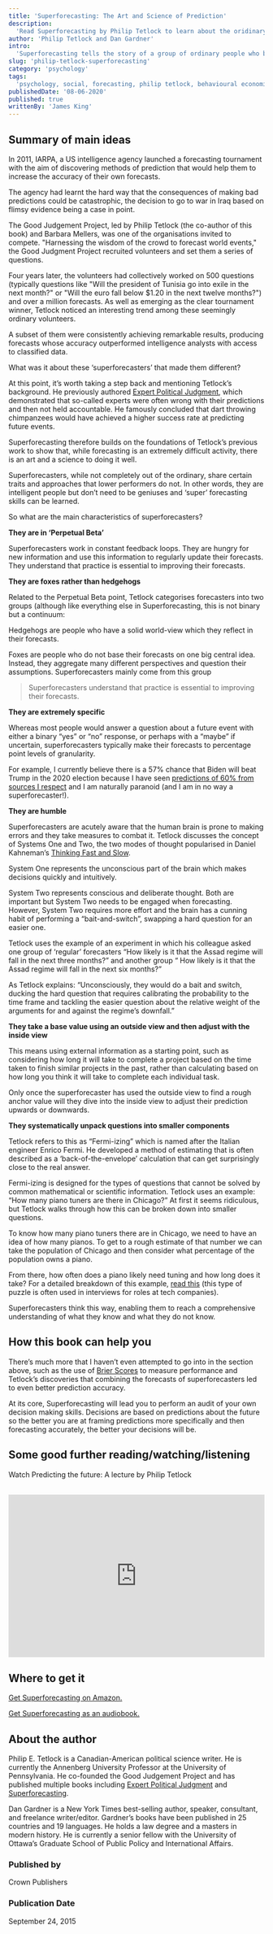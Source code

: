 ```yaml
---
title: 'Superforecasting: The Art and Science of Prediction'
description:
  'Read Superforecasting by Philip Tetlock to learn about the oridinary people who can predict the future.'
author: 'Philip Tetlock and Dan Gardner'
intro:
  'Superforecasting tells the story of a group of ordinary people who became so good at making predictions they consistently outperformed so-called experts, professionals and entire government departments. Who are these people and why are they so special? According to author Philip Tetlock, superforecasting can be learnt and this book is his attempt to show us how.'
slug: 'philip-tetlock-superforecasting'
category: 'psychology'
tags:
  'psychology, social, forecasting, philip tetlock, behavioural economics, daniel kahneman'
publishedDate: '08-06-2020'
published: true
writtenBy: 'James King'
---
```


## Summary of main ideas

In 2011, IARPA, a US intelligence agency launched a forecasting tournament with 
the aim of discovering methods of prediction that would help them to increase the 
accuracy of their own forecasts. 

The agency had learnt the hard way that the consequences of making bad predictions 
could be catastrophic, the decision to go to war in Iraq based on flimsy evidence 
being a case in point.

The Good Judgement Project, led by Philip Tetlock (the co-author of this book) and 
Barbara Mellers, was one of the organisations invited to compete. "Harnessing the 
wisdom of the crowd to forecast world events," the Good Judgment Project recruited 
volunteers and set them a series of questions.


Four years later, the volunteers had collectively worked on 500 questions (typically questions like "Will the president of Tunisia go into exile in the next month?" or "Will the euro fall below $1.20 in the next twelve months?") and over a 
million forecasts. As well as emerging as the clear tournament winner, Tetlock noticed 
an interesting trend among these seemingly ordinary volunteers. 

A subset of them were consistently achieving remarkable results, producing forecasts whose 
accuracy outperformed intelligence analysts with access to classified data.

What was it about these ‘superforecasters’ that made them different? 

At this point, it’s worth taking a step back and mentioning Tetlock’s background. He previously 
authored [Expert Political Judgment](https://www.amazon.com/Expert-Political-Judgment-Good-Know/dp/0691175977/ref=as_li_ss_tl?dchild=1&keywords=Expert+Political+Judgment&qid=1598697171&s=books&sr=1-1&linkCode=ll1&tag=paperbacktrav-20&linkId=e8f4190172f6285205901a9819d8c3af&language=en_US), which demonstrated that so-called experts were often wrong 
with their predictions and then not held accountable. He famously concluded that dart throwing 
chimpanzees would have achieved a higher success rate at predicting future events. 

Superforecasting therefore builds on the foundations of Tetlock’s previous work to show that, 
while forecasting is an extremely difficult activity, there is an art and a science to doing it 
well. 

Superforecasters, while not completely out of the ordinary, share certain traits and approaches 
that lower performers do not. In other words, they are intelligent people but don’t need to be 
geniuses and ‘super’ forecasting skills can be learned.

So what are the main characteristics of superforecasters?

**They are in ‘Perpetual Beta’**

Superforecasters work in constant feedback loops. They are hungry for new information and use this 
information to regularly update their forecasts. They understand that practice is essential to 
improving their forecasts.

**They are foxes rather than hedgehogs**

Related to the Perpetual Beta point, Tetlock categorises forecasters into two groups (although like 
everything else in Superforecasting, this is not binary but a continuum:


Hedgehogs are people who have a solid world-view which they reflect in their forecasts.

Foxes are people who do not base their forecasts on one big central idea. 
Instead, they aggregate many different perspectives and question their assumptions. 
Superforecasters mainly come from this group

> Superforecasters understand that practice is essential to improving their forecasts.

**They are extremely specific**

Whereas most people would answer a question about a future event with either a binary “yes” or 
“no” response, or perhaps with a “maybe” if uncertain, superforecasters typically make their 
forecasts to percentage point levels of granularity. 

For example, I currently believe there is a 57% chance that Biden will beat Trump in the 2020 
election because I have seen [predictions of 60% from sources I respect](https://www.gjopen.com/questions/1496-who-will-win-the-2020-united-states-presidential-election) and I am naturally paranoid 
(and I am in no way a superforecaster!).

**They are humble**

Superforecasters are acutely aware that the human brain is prone to making errors and they take 
measures to combat it. Tetlock discusses the concept of Systems One and Two, the two modes of thought 
popularised in Daniel Kahneman’s [Thinking Fast and Slow](https://www.amazon.com/Thinking-Fast-Slow-Daniel-Kahneman/dp/0374533555/ref=as_li_ss_tl?dchild=1&keywords=Thinking+Fast+and+Slow&qid=1598697219&s=books&sr=1-1&linkCode=ll1&tag=paperbacktrav-20&linkId=f4e600cf5a91febfee488e4e95cd7e0d&language=en_US).

System One represents the unconscious part of the brain which makes decisions quickly and intuitively. 

System Two represents conscious and deliberate thought. Both are important but System Two needs to 
be engaged when forecasting. However, System Two requires more effort and the brain has a cunning 
habit of performing a “bait-and-switch”, swapping a hard question for an easier one. 

Tetlock uses the example of an experiment in which his colleague asked one group of ‘regular’ forecasters 
“How likely is it that the Assad regime will fall in the next three months?” and another group “
How likely is it that the Assad regime will fall in the next six months?”

As Tetlock explains: “Unconsciously, they would do a bait and switch, ducking the hard question that 
requires calibrating the probability to the time frame and tackling the easier question about the relative 
weight of the arguments for and against the regime’s downfall.”

**They take a base value using an outside view and then adjust with the inside view**

This means using external information as a starting point, such as considering how long it will take to 
complete a project based on the time taken to finish similar projects in the past, rather than calculating 
based on how long you think it will take to complete each individual task.

Only once the superforecaster has used the outside view to find a rough anchor value will they dive 
into the inside view to adjust their prediction upwards or downwards.

**They systematically unpack questions into smaller components**

Tetlock refers to this as “Fermi-izing” which is named after the Italian engineer Enrico Fermi. He developed 
a method of estimating that is often described as a ‘back-of-the-envelope’ calculation that can get surprisingly 
close to the real answer.

Fermi-izing is designed for the types of questions that cannot be solved by common mathematical or scientific information. 
Tetlock uses an example: “How many piano tuners are there in Chicago?” At first it seems ridiculous, but Tetlock walks 
through how this can be broken down into smaller questions.

To know how many piano tuners there are in Chicago, we need to have an idea of how many pianos. To get to a rough estimate of 
that number we can take the population of Chicago and then consider what percentage of the population owns a piano. 

From there, how often does a piano likely need tuning and how long does it take? For a detailed breakdown 
of this example, [read this](https://www.wired.com/2014/08/how-to-solve-crazy-open-ended-google-interview-questions/#:~:text=8.,58%20piano%20tuners%20in%20Chicago) (this type of puzzle is often used in interviews for roles at tech companies). 

Superforecasters think this way, enabling them to reach a comprehensive understanding of what they know and what they do not know.

## How this book can help you

There’s much more that I haven’t even attempted to go into in the section above, such as the use of [Brier Scores](https://www.wired.com/2014/08/how-to-solve-crazy-open-ended-google-interview-questions/#:~:text=8.,58%20piano%20tuners%20in%20Chicago) to measure performance and 
Tetlock’s discoveries that combining the forecasts of superforecasters led to even better prediction accuracy. 

At its core, Superforecasting will lead you to perform an audit of your own decision making skills. Decisions are based on predictions about 
the future so the better you are at framing predictions more specifically and then forecasting accurately, the better your decisions will be.

## Some good further reading/watching/listening

Watch Predicting the future: A lecture by Philip Tetlock

<br />
<iframe
  width="100%"
  height="320px"
  src="https://www.youtube.com/embed/xBXDTQdmNyw"
  frameBorder="0"
  allow="accelerometer; autoplay; encrypted-media; gyroscope; picture-in-picture"
  allowFullScreen
></iframe>

## Where to get it

[Get Superforecasting on Amazon.](https://www.amazon.com/Superforecasting-Science-Prediction-Philip-Tetlock/dp/0804136718/ref=as_li_ss_tl?crid=MT7FFPFUDJIE&dchild=1&keywords=superforecasting+the+art+and+science+of+prediction&qid=1598697260&s=books&sprefix=superf,stripbooks-intl-ship,234&sr=1-1&linkCode=ll1&tag=paperbacktrav-20&linkId=ad1d7da6cdf11d65d43eb786516a22fc&language=en_US)

[Get Superforecasting as an audiobook.](https://www.amazon.com/Superforecasting-audiobook/dp/B0131HGPQQ/ref=as_li_ss_tl?crid=MT7FFPFUDJIE&dchild=1&keywords=superforecasting+the+art+and+science+of+prediction&qid=1598697260&s=books&sprefix=superf,stripbooks-intl-ship,234&sr=1-1&linkCode=ll1&tag=paperbacktrav-20&linkId=02e3eafc72281f9ff602da607039e7e3&language=en_US)

## About the author

Philip E. Tetlock is a Canadian-American political science writer. He is currently the Annenberg University Professor at the University of Pennsylvania. 
He co-founded the Good Judgement Project and has published multiple books including [Expert Political Judgment](https://www.amazon.com/Expert-Political-Judgment-Good-Know/dp/0691175977/ref=sr_1_1?dchild=1&keywords=Expert+Political+Judgment&qid=1596720299&sr=8-1) and [Superforecasting](https://www.amazon.com/Superforecasting-Science-Prediction-Philip-Tetlock/dp/0804136718/ref=sr_1_1?crid=180KY5024QQ9K&dchild=1&keywords=superforecasting&qid=1596720151&sprefix=superfore%2Caps%2C233&sr=8-1).  

Dan Gardner is a New York Times best-selling author, speaker, consultant, and freelance writer/editor.
Gardner’s books have been published in 25 countries and 19 languages. He holds a law degree and a masters in modern history. He is currently a senior fellow with the University of Ottawa’s Graduate School of Public Policy and International Affairs.

### Published by

Crown Publishers

### Publication Date

September 24, 2015
